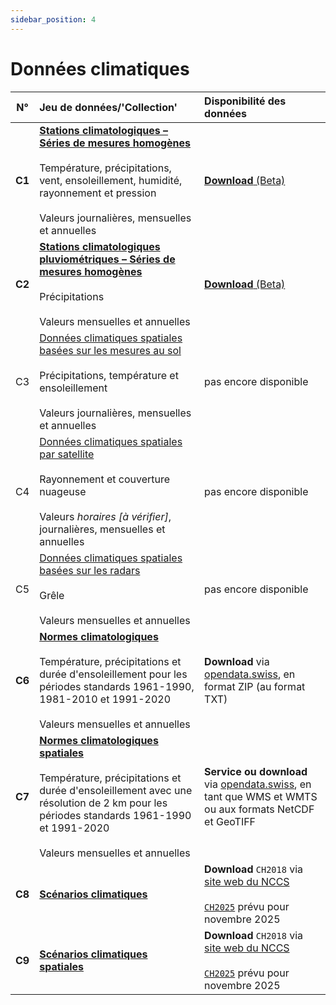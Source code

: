 ```yaml
---
sidebar_position: 4
---
```


# Données climatiques

| N°     | Jeu de données/'Collection' | Disponibilité des données |
|:------:|:---------|:---------|
| **C1** | [**Stations climatologiques – Séries de mesures homogènes**](/c-climate-data/c1-climate-stations_homogeneous) <br></br> Température, précipitations, vent, ensoleillement, humidité, rayonnement et pression <br></br> Valeurs journalières, mensuelles et annuelles | [**Download** (Beta)](https://opendatadocs.meteoswiss.ch/c-climate-data/c1-climate-stations_homogeneous#data-download) |
| **C2** | [**Stations climatologiques pluviométriques – Séries de mesures homogènes**](https://opendatadocs.meteoswiss.ch/c-climate-data/c2-climate-percipitation-stations_homogeneous) <br></br> Précipitations <br></br> Valeurs mensuelles et annuelles | [**Download** (Beta)](/c-climate-data/c2-climate-percipitation-stations_homogeneous#data-download) |
| C3 | [Données climatiques spatiales basées sur les mesures au sol](/c-climate-data/c3-ground-based-climate-data) <br></br> Précipitations, température et ensoleillement <br></br> Valeurs journalières, mensuelles et annuelles | pas encore disponible |
| C4 | [Données climatiques spatiales par satellite](/c-climate-data/c4-satellite-based-climate-data) <br></br> Rayonnement et couverture nuageuse <br></br> Valeurs *horaires [à vérifier]*, journalières, mensuelles et annuelles | pas encore disponible |
| C5 | [Données climatiques spatiales basées sur les radars](/c-climate-data/c5-radar-based-climate-data) <br></br> Grêle <br></br> Valeurs mensuelles et annuelles | pas encore disponible |
| **C6** | [**Normes climatologiques**](/c-climate-data/c6-climate-normals) <br></br> Température, précipitations et durée d'ensoleillement pour les périodes standards 1961-1990, 1981-2010 et 1991-2020 <br></br> Valeurs mensuelles et annuelles | **Download** via [opendata.swiss](https://opendata.swiss/fr/dataset/klimanormwerte), en format ZIP (au format TXT) |
| **C7** | [**Normes climatologiques spatiales**](c-climate-data/c7-spatial-climate-normals) <br></br> Température, précipitations et durée d'ensoleillement avec une résolution de 2 km pour les périodes standards 1961-1990 et 1991-2020 <br></br> Valeurs mensuelles et annuelles | **Service ou download** via [opendata.swiss](https://opendata.swiss/fr/dataset?q=Klimanormwerte&sort=score%20desc%2C%20metadata_modified%20desc&res_format=SERVICE), en tant que WMS et WMTS ou aux formats NetCDF et GeoTIFF |
| **C8** | [**Scénarios climatiques**](/c-climate-data/c8-climate-scenarios) | **Download** `CH2018` via [site web du NCCS](https://www.nccs.admin.ch/nccs/fr/home/changement-climatique-et-impacts/scenarios-climatiques-suisses.html) <br></br> [`CH2025`](https://www.meteosuisse.admin.ch/portrait/recherche-et-collaboration/projets/2023/climat-ch2025.html) prévu pour novembre 2025 |
| **C9** | [**Scénarios climatiques spatiales**](/c-climate-data/c9-spatial-climate-scenarios) | **Download** `CH2018` via [site web du NCCS](https://www.nccs.admin.ch/nccs/fr/home/changement-climatique-et-impacts/scenarios-climatiques-suisses.html) <br></br> [`CH2025`](https://www.meteosuisse.admin.ch/portrait/recherche-et-collaboration/projets/2023/climat-ch2025.html) prévu pour novembre 2025 |
